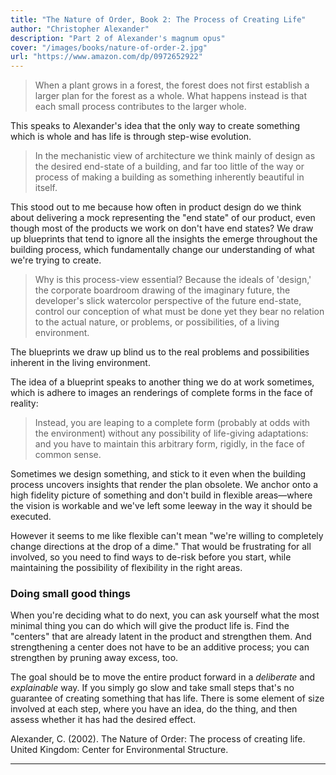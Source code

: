 ```yaml
---
title: "The Nature of Order, Book 2: The Process of Creating Life"
author: "Christopher Alexander"
description: "Part 2 of Alexander's magnum opus"
cover: "/images/books/nature-of-order-2.jpg"
url: "https://www.amazon.com/dp/0972652922"
---
```


> When a plant grows in a forest, the forest does not first establish a larger plan for the forest as a whole. What happens instead is that each small process contributes to the larger whole.

This speaks to Alexander's idea that the only way to create something which is whole and has life is through step-wise evolution.

> In the mechanistic view of architecture we think mainly of design as the desired end-state of a building, and far too little of the way or process of making a building as something inherently beautiful in itself.

This stood out to me because how often in product design do we think about delivering a mock representing the "end state" of our product, even though most of the products we work on don't have end states? We draw up blueprints that tend to ignore all the insights the emerge throughout the building process, which fundamentally change our understanding of what we're trying to create.

> Why is this process-view essential? Because the ideals of 'design,' the corporate boardroom drawing of the imaginary future, the developer's slick watercolor perspective of the future end-state, control our conception of what must be done yet they bear no relation to the actual nature, or problems, or possibilities, of a living environment.

The blueprints we draw up blind us to the real problems and possibilities inherent in the living environment.

The idea of a blueprint speaks to another thing we do at work sometimes, which is adhere to images an renderings of complete forms in the face of reality:

> Instead, you are leaping to a complete form (probably at odds with the environment) without any possibility of life-giving adaptations: and you have to maintain this arbitrary form, rigidly, in the face of common sense.

Sometimes we design something, and stick to it even when the building process uncovers insights that render the plan obsolete. We anchor onto a high fidelity picture of something and don't build in flexible areas—where the vision is workable and we've left some leeway in the way it should be executed.

However it seems to me like flexible can't mean "we're willing to completely change directions at the drop of a dime." That would be frustrating for all involved, so you need to find ways to de-risk before you start, while maintaining the possibility of flexibility in the right areas.

### Doing small good things

When you're deciding what to do next, you can ask yourself what the most minimal thing you can do which will give the product life is. Find the "centers" that are already latent in the product and strengthen them. And strengthening a center does not have to be an additive process; you can strengthen by pruning away excess, too.

The goal should be to move the entire product forward in a _deliberate_ and _explainable_ way. If you simply go slow and take small steps that's no guarantee of creating something that has life. There is some element of size involved at each step, where you have an idea, do the thing, and then assess whether it has had the desired effect.

<HrSection />

<Reference>
  Alexander, C. (2002). The Nature of Order: The process of creating life.
  United Kingdom: Center for Environmental Structure.
</Reference>

---
